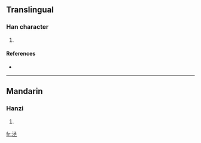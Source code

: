 ==Translingual==

===Han character===
{{Han char|rn=85|rad=水|as=06|sn=9|four=|canj=水弓水一 (ENEM)}}

# {{defn|Han|sort=水06}}

====References====
* {{Han ref|kx=0619.220|dkj=17357|dj=1014.140|hdz=31617.050|uh=6D06|ud=27910}}

----

==Mandarin==

===Hanzi===
{{cmn-hanzi|pin=[[chéng]] ([[cheng2]])|wg=ch'eng<sup>2</sup>}}

# {{defn|Mandarin|sort=水06}}

[[fr:洆]]